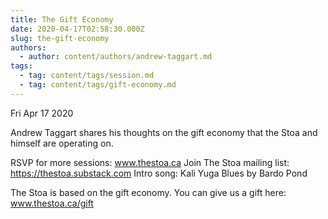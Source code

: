```yaml
---
title: The Gift Economy
date: 2020-04-17T02:58:30.000Z
slug: the-gift-economy
authors:
  - author: content/authors/andrew-taggart.md
tags:
  - tag: content/tags/session.md
  - tag: content/tags/gift-economy.md
---
```






Fri Apr 17 2020

Andrew Taggart shares his thoughts on the gift economy that the Stoa and himself are operating on.  

RSVP for more sessions: www.thestoa.ca
Join The Stoa mailing list: https://thestoa.substack.com
Intro song: Kali Yuga Blues by Bardo Pond

The Stoa is based on the gift economy. You can give us a gift here: www.thestoa.ca/gift


